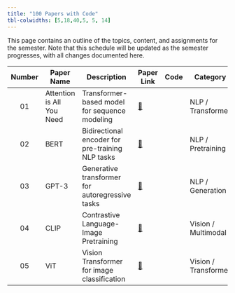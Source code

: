 ```yaml
---
title: "100 Papers with Code"
tbl-colwidths: [5,18,40,5, 5, 14]
---
```


This page contains an outline of the topics, content, and assignments for the semester.
Note that this schedule will be updated as the semester progresses, with all changes documented here.

::: column-screen-inset-right
| Number | Paper Name                | Description                                       | Paper Link                            | Code | Category         |
|:------:|----------------------------|---------------------------------------------------|-------------------------------------------|------------------|------------------|
|   01   | Attention is All You Need | Transformer-based model for sequence modeling     | [🔗](https://arxiv.org/abs/1706.03762)     |      | NLP / Transformer |
|   02   | BERT                      | Bidirectional encoder for pre-training NLP tasks  | [🔗](https://arxiv.org/abs/1810.04805)     |      | NLP / Pretraining |
|   03   | GPT-3                     | Generative transformer for autoregressive tasks   | [🔗](https://arxiv.org/abs/2005.14165)     |      | NLP / Generation  |
|   04   | CLIP                      | Contrastive Language-Image Pretraining            | [🔗](https://arxiv.org/abs/2103.00020)     |      | Vision / Multimodal |
|   05   | ViT                       | Vision Transformer for image classification       | [🔗](https://arxiv.org/abs/2010.11929)     |      | Vision / Transformer |
:::